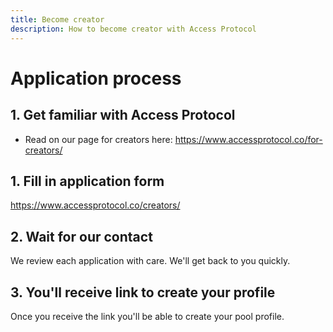 ```yaml
---
title: Become creator
description: How to become creator with Access Protocol
---
```


# Application process

## 1. Get familiar with Access Protocol

- Read on our page for creators here: https://www.accessprotocol.co/for-creators/

## 1. Fill in application form

https://www.accessprotocol.co/creators/

## 2. Wait for our contact

We review each application with care. We'll get back to you quickly.

## 3. You'll receive link to create your profile

Once you receive the link you'll be able to create your pool profile.

